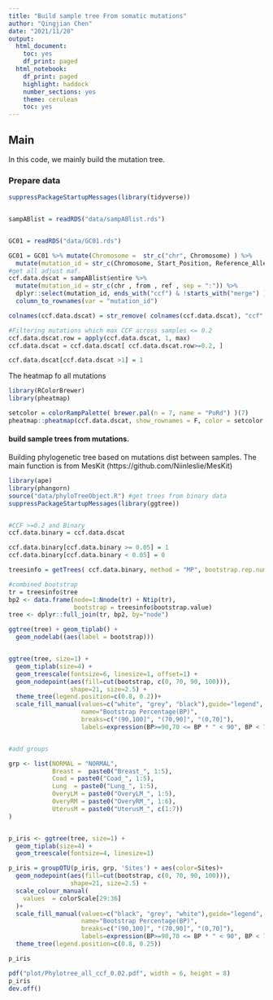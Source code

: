 ```yaml
---
title: "Build sample tree From somatic mutations"
author: "Qingjian Chen"
date: "2021/11/20"
output:
  html_document:
    toc: yes
    df_print: paged
  html_notebook:
    df_print: paged
    highlight: haddock
    number_sections: yes
    theme: cerulean
    toc: yes
---
```


## Main

In this code, we mainly build the mutation tree.

### Prepare data

```r
suppressPackageStartupMessages(library(tidyverse))


sampABlist = readRDS("data/sampABlist.rds")


GC01 = readRDS("data/GC01.rds")

GC01 = GC01 %>% mutate(Chromosome =  str_c("chr", Chromosome) ) %>%
  mutate(mutation_id = str_c(Chromosome, Start_Position, Reference_Allele, sep = ":")) 
#get all adjust maf.
ccf.data.dscat = sampABlist$entire %>%
  mutate(mutation_id = str_c(chr , from , ref , sep = ":")) %>%
  dplyr::select(mutation_id, ends_with("ccf") & !starts_with("merge") ) %>%
  column_to_rownames(var = "mutation_id")

colnames(ccf.data.dscat) = str_remove( colnames(ccf.data.dscat), "ccf" )

#Filtering mutations which max CCF across samples <= 0.2
ccf.data.dscat.row = apply(ccf.data.dscat, 1, max)
ccf.data.dscat = ccf.data.dscat[ ccf.data.dscat.row>=0.2, ]

ccf.data.dscat[ccf.data.dscat >1] = 1
```

The heatmap fo all mutations

```r
library(RColorBrewer)
library(pheatmap)

setcolor = colorRampPalette( brewer.pal(n = 7, name = "PuRd") )(7)
pheatmap::pheatmap(ccf.data.dscat, show_rownames = F, color = setcolor )

```


#### build sample trees from mutations.

Building phylogenetic tree based on mutations dist between samples. The main function is from MesKit (https://github.com/Niinleslie/MesKit)

```r

library(ape)
library(phangorn)
source("data/phyloTreeObject.R") #get trees from binary data
suppressPackageStartupMessages(library(ggtree))


#CCF >=0.2 and Binary
ccf.data.binary = ccf.data.dscat

ccf.data.binary[ccf.data.binary >= 0.05] = 1
ccf.data.binary[ccf.data.binary < 0.05] = 0

treesinfo = getTrees( ccf.data.binary, method = "MP", bootstrap.rep.num = 2000)

#combined bootstrap
tr = treesinfo$tree
bp2 <- data.frame(node=1:Nnode(tr) + Ntip(tr), 
                  bootstrap = treesinfo$bootstrap.value)
tree <- dplyr::full_join(tr, bp2, by="node")

ggtree(tree) + geom_tiplab() +
  geom_nodelab((aes(label = bootstrap)))


ggtree(tree, size=1) +
  geom_tiplab(size=4) +
  geom_treescale(fontsize=6, linesize=1, offset=1) +
  geom_nodepoint(aes(fill=cut(bootstrap, c(0, 70, 90, 100))),
                 shape=21, size=2.5) +
  theme_tree(legend.position=c(0.8, 0.2))+
  scale_fill_manual(values=c("white", "grey", "black"),guide="legend",
                    name="Bootstrap Percentage(BP)",
                    breaks=c("(90,100]", "(70,90]", "(0,70]"),
                    labels=expression(BP>=90,70 <= BP * " < 90", BP < 70))  


#add groups

grp <- list(NORMAL = "NORMAL",
            Breast =  paste0("Breast_", 1:5),
            Coad = paste0("Coad_", 1:5),
            Lung  = paste0("Lung_", 1:5),
            OveryLM = paste0("OveryLM_", 1:5),
            OveryRM = paste0("OveryRM_", 1:6),
            UterusM = paste0("UterusM_", c(1:7))
)


p_iris <- ggtree(tree, size=1) +
  geom_tiplab(size=4) +
  geom_treescale(fontsize=4, linesize=1) 

p_iris = groupOTU(p_iris, grp, 'Sites') + aes(color=Sites)+
  geom_nodepoint(aes(fill=cut(bootstrap, c(0, 70, 90, 100))),
                 shape=21, size=2.5) +
  scale_colour_manual(
    values  = colorScale[29:36]
  )+
  scale_fill_manual(values=c("black", "grey", "white"),guide="legend",
                    name="Bootstrap Percentage(BP)",
                    breaks=c("(90,100]", "(70,90]", "(0,70]"),
                    labels=expression(BP>=90,70 <= BP * " < 90", BP < 70)) +
  theme_tree(legend.position=c(0.8, 0.25))

p_iris

pdf("plot/Phylotree_all_ccf_0.02.pdf", width = 6, height = 8)
p_iris
dev.off()

```

